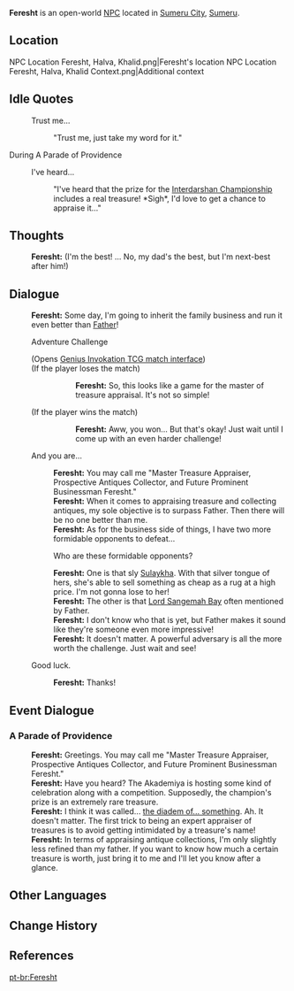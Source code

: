 {{Character Infobox
|type             = Open-World NPC
|image            = NPC Feresht.png
|region           = Sumeru
|location         = Sumeru
|affiliation      = 
|title            = Treasure Appraiser Extraordinaire!
|dialoguereward   = 
|ancestry         = <!-- Clan/family -->
|father           = Khalid
|mother           = 
|spouse           = 
|sibling          = 
|child            = 
|relative         = 
|voiceEN          = {{w|Marissa Lenti}}<ref name="Marissa Lenti Resume">Marissa Lenti: [https://www.marissalenti.com/resume EN VA's Resume] ([https://web.archive.org/web/20230705005646/https://www.marissalenti.com/resume Archived])</ref>
|voiceCN          = 
|voiceJP          = 
}}
'''Feresht''' is an open-world [[NPC]] located in [[Sumeru City]], [[Sumeru]].

==Location==
<gallery>
NPC Location Feresht, Halva, Khalid.png|Feresht's location
NPC Location Feresht, Halva, Khalid Context.png|Additional context
</gallery>
<!--
==Profile==
''(To be added.)''

===Appearance===
''(To be added.)''

==Quests and Events==
{{Quests and Events}}
-->
==Idle Quotes==
{{Dialogue Start}}
: {{DIcon|Idle}} Trust me...
:: {{A|VO Feresht 01.ogg}} "Trust me, just take my word for it."
{{Dialogue End}}

;During A Parade of Providence
{{Dialogue Start}}
:{{DIcon|Idle}} I've heard...
::{{A|VO Feresht A Parade of Providence 01.ogg}} "I've heard that the prize for the [[Interdarshan Championship]] includes a real treasure! *Sigh*, I'd love to get a chance to appraise it..."
{{Dialogue End}}

==Thoughts==
{{All Schemes to Know Explanation|name=Feresht}}
{{Dialogue Start}}
:{{A|VO Feresht All Schemes to Know 01.ogg}} '''Feresht:''' (I'm the best! ...&nbsp;No, my dad's the best, but I'm next-best after him!)
{{Dialogue End}}

==Dialogue==
{{Dialogue Start}}
:'''Feresht:''' Some day, I'm going to inherit the family business and run it even better than [[Khalid|Father]]!
:{{DIcon|TCG}} Adventure Challenge
:;(Opens [[Genius Invokation TCG/Stage/Feresht/Al-Ahmar's Ruins|Genius Invokation TCG match interface]])
:;(If the player loses the match)
:::'''Feresht:''' So, this looks like a game for the master of treasure appraisal. It's not so simple!
:;(If the player wins the match)
:::'''Feresht:''' Aww, you won... But that's okay! Just wait until I come up with an even harder challenge!
:{{DIcon}} And you are...
::'''Feresht:''' You may call me "Master Treasure Appraiser, Prospective Antiques Collector, and Future Prominent Businessman Feresht."
::'''Feresht:''' When it comes to appraising treasure and collecting antiques, my sole objective is to surpass Father. Then there will be no one better than me.
::'''Feresht:''' As for the business side of things, I have two more formidable opponents to defeat...
::{{DIcon}} Who are these formidable opponents?
::'''Feresht:''' One is that sly [[Sulaykha]]. With that silver tongue of hers, she's able to sell something as cheap as a rug at a high price. I'm not gonna lose to her!
::'''Feresht:''' The other is that [[Dori|Lord Sangemah Bay]] often mentioned by Father.
::'''Feresht:''' I don't know who that is yet, but Father makes it sound like they're someone even more impressive!
::'''Feresht:''' It doesn't matter. A powerful adversary is all the more worth the challenge. Just wait and see!
:{{DIcon}} Good luck.
::'''Feresht:''' Thanks!
{{Dialogue End}}

==Event Dialogue==
===A Parade of Providence===
{{Dialogue Start}}
:'''Feresht:''' Greetings. You may call me "Master Treasure Appraiser, Prospective Antiques Collector, and Future Prominent Businessman Feresht."
:'''Feresht:''' Have you heard? The Akademiya is hosting some kind of celebration along with a competition. Supposedly, the champion's prize is an extremely rare treasure.
:'''Feresht:''' I think it was called... [[Diadem of Knowledge|the diadem of... something]]. Ah. It doesn't matter. The first trick to being an expert appraiser of treasures is to avoid getting intimidated by a treasure's name!
:'''Feresht:''' In terms of appraising antique collections, I'm only slightly less refined than my father. If you want to know how much a certain treasure is worth, just bring it to me and I'll let you know after a glance.
{{Dialogue End}}
<!--
==Trivia==
* 
-->

==Other Languages==
{{Other Languages
|default_hidden = 1
|en      = Feresht
|zhs     = 费雷斯特
|zhs_rm  = Fèiléisītè
|zht     = 費雷斯特
|zht_rm  = Fèiléisītè
|ja      = フェレシュテ
|ja_rm   = Fereshute
|ko      = 페레슈트
|es      = Feresht
|fr      = Feresht
|ru      = Ферешт
|th      = Feresht
|vi      = Feresht
|de      = Feresht
|id      = Feresht
|pt      = Feresht
|tr      = Feresht
|it      = Feresht
}}

==Change History==
{{Change History|3.0}}

==References==
{{Reflist}}

[[pt-br:Feresht]]